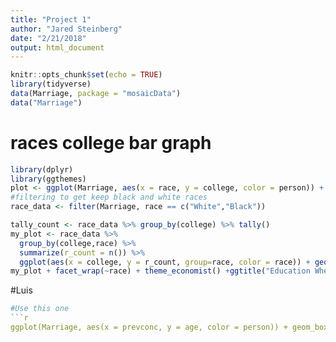 ```yaml
---
title: "Project 1"
author: "Jared Steinberg"
date: "2/21/2018"
output: html_document
---
```


```r
knitr::opts_chunk$set(echo = TRUE)
library(tidyverse)
data(Marriage, package = "mosaicData")
data("Marriage")
```

# races college bar graph
```r
library(dplyr)
library(ggthemes)
plot <- ggplot(Marriage, aes(x = race, y = college, color = person)) + geom_boxplot()
#filtering to get keep black and white races
race_data <- filter(Marriage, race == c("White","Black"))

tally_count <- race_data %>% group_by(college) %>% tally()
my_plot <- race_data %>%
  group_by(college,race) %>%
  summarize(r_count = n()) %>%
  ggplot(aes(x = college, y = r_count, group=race, color = race)) + geom_bar(stat = "identity", fill="white")
my_plot + facet_wrap(~race) + theme_economist() +ggtitle("Education When Getting Married")

```



#Luis
```r


#Use this one
```r
ggplot(Marriage, aes(x = prevconc, y = age, color = person)) + geom_boxplot()
```
